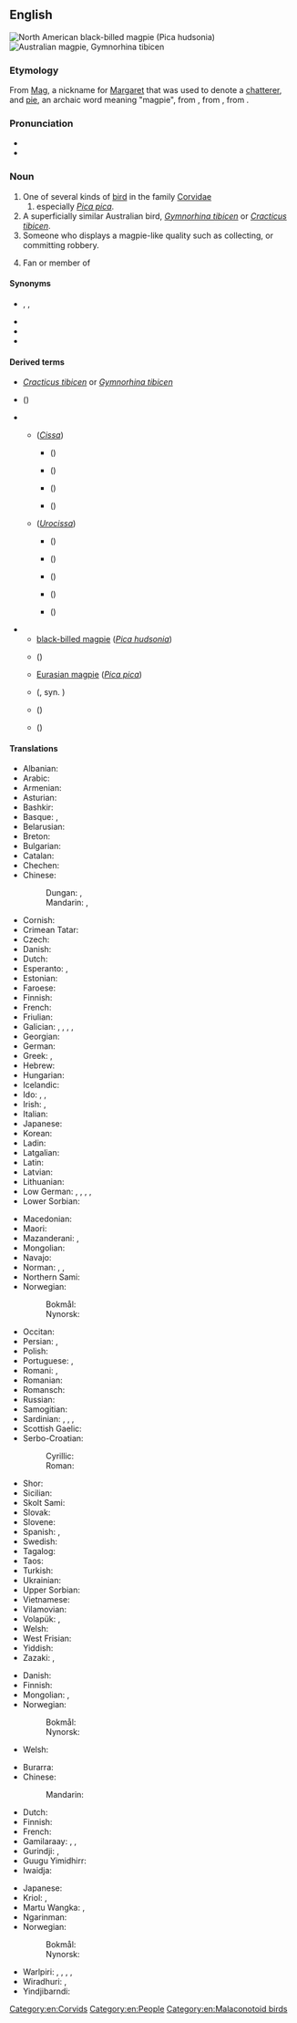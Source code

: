 {{also|Magpie}}
==English==
{{wikipedia}}
[[Image:Blackbilledmagpie12.JPG|thumb|North American [[black-billed magpie|black-billed '''magpie''']] (''[[Pica hudsonia]]'')]]
[[Image:Magpie.jpg|thumb|[[Australian magpie|Australian '''magpie''']], ''[[Gymnorhina tibicen]]'']]

===Etymology===
From [[Mag]], a nickname for [[Margaret]] that was used to denote a [[chatterer]], and [[pie#Etymology_2|pie]], an archaic word meaning "magpie", from {{etyl|fro|en}} {{m|fro|pie}}, from {{etyl|la|en}} {{m|la|pīca}}, from {{etyl|ine-pro|en}} {{m|ine-pro|*(s)peyk-||woodpecker, magpie}}.

===Pronunciation===
* {{IPA|/ˈmæɡˌpaɪ/|lang=en}}
* {{hyphenation|mag|pie|lang=en}}

===Noun===
{{en-noun}}

# One of several kinds of [[bird]] in the family [[Corvidae]]
## especially ''[[Pica pica]]''.
# A superficially similar Australian bird, ''[[Gymnorhina tibicen]]'' or ''[[Cracticus tibicen]]''.
# Someone who displays a magpie-like quality such as collecting, or committing robbery.
# {{lb|en|slang}} Fan or member of {{w|Newcastle United F.C.}}

====Synonyms====
* {{sense|Pica pica}} {{l|en|Eurasian magpie}}, {{vern|European magpie}}, {{vern|common magpie}}
{{checksense|en}}
* {{l|en|maggie}}
* {{l|en|pie}}
* {{l|en|piet}}

====Derived terms====
{{rel-top|terms derived from ''magpie''}}
* {{l|en|Australian magpie}} ''[[Cracticus tibicen]]'' or ''[[Gymnorhina tibicen]]''
* {{vern|black magpie}} ({{taxlink|Platysmurus leucopterus|species|noshow=1|ver=161011}})
* {{vern|oriental magpie}}
** {{vern|green magpie}} (''[[Cissa]]'')
*** {{vern|common green magpie}} ({{taxlink|Cissa chinensis|species|noshow=1|ver=161011}})
*** {{vern|Indochinese green magpie}} ({{taxlink|Cissa hypoleuca|species|noshow=1|ver=161011}})
*** {{vern|Javan green magpie}} ({{taxlink|Cissa thalassina|species|noshow=1|ver=161011}})
*** {{vern|Bornean green magpie}} ({{taxlink|Cissa jefferyi|species|noshow=1|ver=161011}})
** {{vern|blue magpie}} (''[[Urocissa]]'')
*** {{vern|Taiwan blue magpie}} ({{taxlink|Urocissa caerulea|species|noshow=1|ver=161011}})
*** {{vern|red-billed blue magpie}} ({{taxlink|Urocissa erythroryncha|species|noshow=1|ver=161011}})
*** {{vern|yellow-billed blue magpie}} ({{taxlink|Urocissa flavirostris|species|noshow=1|ver=161011}})
*** {{vern|Sri Lanka blue magpie}} ({{taxlink|Urocissa ornata|species|noshow=1|ver=161011}})
*** {{vern|white-winged magpie}} ({{taxlink|Urocissa whiteheadi|species|noshow=1|ver=161011}})
{{rel-mid}}
* {{vern|holarctic magpie}}
** [[black-billed magpie]] (''[[Pica hudsonia]]'')
** {{vern|yellow-billed magpie}} ({{taxlink|Pica nuttalli|species|noshow=1|ver=161011}})
** [[Eurasian magpie]] (''[[Pica pica]]'')
** {{vern|Korean magpie}} ({{taxlink|Pica sericea|species|noshow=1}}, syn. {{taxlink|Pica pica sericea|subspecies|noshow=1|ver=161011}})
** {{vern|azure-winged magpie}} ({{taxlink|Cyanopica cyanus|species|noshow=1|ver=161011}})
** {{vern|Iberian magpie}} ({{taxlink|Cyanopica cooki|species|noshow=1|ver=161011}})
{{rel-bottom}}

====Translations====
{{trans-top|bird of genus ''Pica''}}
* Albanian: {{t+|sq|laraskë}}
* Arabic: {{t|ar|عَقْعَق|m}}
* Armenian: {{t+|hy|կաչաղակ}}
* Asturian: {{t|ast|pega|f}}
* Bashkir: {{t|ba|һайыҫҡан}}
* Basque: {{t|eu|mika}}, {{t|eu|pika}}
* Belarusian: {{t|be|саро́ка|f}}
* Breton: {{t+|br|pig}}
* Bulgarian: {{t+|bg|сврака|f}}
* Catalan: {{t|ca|garsa|f}}
* Chechen: {{t|ce|къорзакъиг}}
* Chinese:
*: Dungan: {{t|dng|щичё}}, {{t|dng|җичё}}
*: Mandarin: {{t+|cmn|喜鵲}}, {{t+|cmn|喜鹊|tr=xǐque}}
* Cornish: {{t|kw|piesen|f}}
* Crimean Tatar: {{t|crh|savusqan}}
* Czech: {{t+|cs|straka|f}}
* Danish: {{t+|da|skade|c}}
* Dutch: {{t+|nl|ekster|m}}
* Esperanto: {{qualifier|♂}} {{t+|eo|pigo}}, {{qualifier|♀}} {{t|eo|pigino}}
* Estonian: {{t+|et|harakas}}
* Faroese: {{t|fo|skjóra}}
* Finnish: {{t+|fi|harakka}}
* French: {{t+|fr|pie|f}}
* Friulian: {{t|fur|cheche}}
* Galician: {{t+|gl|pega|f}}, {{t+|gl|picacrega|f}}, {{t+|gl|picaza|f}}, {{t+|gl|marica|f}}, {{t+|gl|poupa|f}}
* Georgian: {{t|ka|კაჭკაჭი}}
* German: {{t+|de|Elster|f}}
* Greek: {{t+|el|καρακάξα|f}}, {{t+|el|κίσσα|f}}
* Hebrew: {{t|he|עקעק}}
* Hungarian: {{t+|hu|szarka}}
* Icelandic: {{t+|is|skjór|m}}
* Ido: {{qualifier|♂♀}} {{t+|io|pigo}}, {{qualifier|♂}} {{t|io|pigulo}}, {{qualifier|♀}} {{t|io|pigino}}
* Irish: {{t|ga|snag breac|m}}, {{t|ga|meaig|f}}
* Italian: {{t+|it|gazza|f}}
* Japanese: {{t+|ja|鵲|tr=kasasagi}}
* Korean: {{t+|ko|까치}}
* Ladin: {{t|lld|gacia|f}}
* Latgalian: {{t|ltg|žogota|f}}
* Latin: {{t|la|pīca|f}}
* Latvian: {{t|lv|žagata}}
* Lithuanian: {{t+|lt|šarka}}
* Low German: {{t+|nds|Heister|m}}, {{t+|nds|Hääkster|m}}, {{t+|nds|Heckster|m}}, {{t+|nds|Heekster|m}}, {{t+|nds|Hester|m}}
* Lower Sorbian: {{t|dsb|sroka|f}}
{{trans-mid}}
* Macedonian: {{t|mk|страчка|f}}
* Maori: {{t|mi|makipai}}
* Mazanderani: {{t|mzn|کور کلاچ|tr=kur kelâč}}, {{t|mzn|کشکرت|tr=kaškeret}}
* Mongolian: {{t+|mn|шаазгай}}
* Navajo: {{t|nv|ąąʼąʼii}}
* Norman: {{qualifier|female}} {{t|nrf|pie|f}} {{qualifier|Jersey}}, {{qualifier|female}} {{t|nrf|mèrgot|f}} {{qualifier|Jersey}}, {{qualifier|male}} {{t|nrf|piêté|m}} {{qualifier|Jersey}}
* Northern Sami: {{t|se|skire}}
* Norwegian:
*: Bokmål: {{t+|nb|skjære|m|f}}
*: Nynorsk: {{t+|nn|skjor|f}}
* Occitan: {{t+|oc|agaça|f}}
* Persian: {{t+|fa|زاغ|tr=zâgh}}, {{t|fa|کلاچه|tr=kalâče}}
* Polish: {{t+|pl|sroka|f}}
* Portuguese: {{t+|pt|gralha|f}}, {{t+|pt|pega|f}}
* Romani: {{t|rom|kakarachi|m}}, {{t|rom|kakarachka|f}}
* Romanian: {{t+|ro|coțofană|f}}
* Romansch: {{t|rm|giazla}}
* Russian: {{t+|ru|соро́ка|f}}
* Samogitian: {{t|sgs|žagata|f}}
* Sardinian: {{t|sc|piga|f}}, {{t|sc|malabiga|f}}, {{t|sc|mariabiga|f}}, {{t|sc|marabiga|f}}
* Scottish Gaelic: {{t|gd|athaid}}
* Serbo-Croatian:
*: Cyrillic: {{t|sh|свра̏ка|f}}
*: Roman: {{t+|sh|svrȁka|f}}
* Shor: {{t|cjs|саасқан|tr=saasqan}}
* Sicilian: {{t+|scn|craccarazza|f}}
* Skolt Sami: {{t|sms|soorkõs}}
* Slovak: {{t|sk|straka|f}}
* Slovene: {{t+|sl|sraka|f}}
* Spanish: {{t+|es|urraca|f}}, {{t+|es|picaza|f}}
* Swedish: {{t+|sv|skata}}
* Tagalog: {{t|tl|dominiko}}
* Taos: {{t|twf|kw’àyána}}
* Turkish: {{t+|tr|saksağan}}
* Ukrainian: {{t|uk|соро́ка}}
* Upper Sorbian: {{t|hsb|sroka}}
* Vietnamese: {{t|vi|chim ác là}}
* Vilamovian: {{t|wym|ołaoster}}
* Volapük: {{t+|vo|piak}}, {{t|vo|skadit}}
* Welsh: {{t|cy|pïod|f-p}}
* West Frisian: {{t+|fy|ekster}}
* Yiddish: {{t|yi|סאָראָקע|f}}
* Zazaki: {{t|zza|keçelek}}, {{t|zza|kur kelaç}}
{{trans-bottom}}

{{trans-top|''Pica pica''}}
* Danish: {{t|da|husskade|c}}
* Finnish: {{t+|fi|harakka}}
* Mongolian: {{t+|mn|шаазгай}}, {{t|mn|алаг шаазгай}}
* Norwegian:
*: Bokmål: {{t+|nb|skjære|m|f}}
*: Nynorsk: {{t+|nn|skjor|f}}
{{trans-mid}}
* Welsh: {{t|cy|pïod|f-p}}
{{trans-bottom}}

{{trans-top|Australian bird, ''Gymnorhina tibicen''}}
* Burarra: {{t|bvr|durrowturrow}}
* Chinese:
*: Mandarin: {{t|cmn|黑背鍾鵲|tr=hēi bèi zhōng què}}
* Dutch: {{t|nl|zwartrugfluitvogel|m}}
* Finnish: {{t+|fi|isohuiluvaris}}
* French: {{t|fr|cassican flûteur|m}}
* Gamilaraay: {{t|kld|burrugaabu}}, {{t|kld|galalu}}, {{t|kld|guluu}}
* Gurindji: {{t|gue|kumurlawurta}}, {{t|gue|kumurlawurru}}
* Guugu Yimidhirr: {{t|kky|gurradhuwaar}}
* Iwaidja: {{t|ibd|narrarti}}
{{trans-mid}}
* Japanese: {{t|ja|カササギフエガラス|tr=kasasagifuegarasu}}
* Kriol: {{t|rop|megpai}}, {{t|rop|bujabed}}
* Martu Wangka: {{t|mpj|kurrpanyji}}, {{t|mpj|kurrparu}}
* Ngarinman: {{t|nbj|gumurlawurda}}
* Norwegian:
*: Bokmål: {{t|nb|plystreskjære|m|f}}
*: Nynorsk: {{t|nn|plystreskjor|f}}
* Warlpiri: {{t|wbp|kumarlawurru}}, {{t|wbp|kurrparu}}, {{t|wbp|kurrpurlardi}}, {{t|wbp|warntukurr-pari}}, {{t|wbp|yakurlajirri}}
* Wiradhuri: {{t|wrh|booroogong}}, {{t|wrh|garoogong}}
* Yindjibarndi: {{t|yij|warndurla}}
{{trans-bottom}}

[[Category:en:Corvids]]
[[Category:en:People]]
[[Category:en:Malaconotoid birds]]